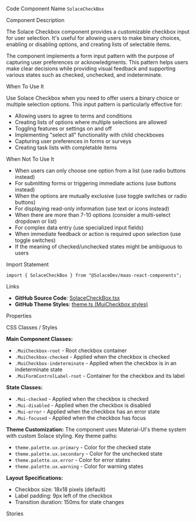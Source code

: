 
<Meta of={SolaceCheckBoxStories} />

<Title>Solace Checkbox</Title>

<Description of={SolaceCheckBoxStories} />

<Subtitle>Code Component Name</Subtitle>
`SolaceCheckBox`

<Subtitle>Component Description</Subtitle>

The Solace Checkbox component provides a customizable checkbox input for user selection. It's useful for allowing users to make binary choices, enabling or disabling options, and creating lists of selectable items.

The component implements a form input pattern with the purpose of capturing user preferences or acknowledgments. This pattern helps users make clear decisions while providing visual feedback and supporting various states such as checked, unchecked, and indeterminate.

<Subtitle>When To Use It</Subtitle>

Use Solace Checkbox when you need to offer users a binary choice or multiple selection options. This input pattern is particularly effective for:

- Allowing users to agree to terms and conditions
- Creating lists of options where multiple selections are allowed
- Toggling features or settings on and off
- Implementing "select all" functionality with child checkboxes
- Capturing user preferences in forms or surveys
- Creating task lists with completable items

<Subtitle>When Not To Use It</Subtitle>

- When users can only choose one option from a list (use radio buttons instead)
- For submitting forms or triggering immediate actions (use buttons instead)
- When the options are mutually exclusive (use toggle switches or radio buttons)
- For displaying read-only information (use text or icons instead)
- When there are more than 7-10 options (consider a multi-select dropdown or list)
- For complex data entry (use specialized input fields)
- When immediate feedback or action is required upon selection (use toggle switches)
- If the meaning of checked/unchecked states might be ambiguous to users

<Subtitle>Import Statement</Subtitle>

```tsx
import { SolaceCheckBox } from "@SolaceDev/maas-react-components";
```

<Subtitle>Links</Subtitle>

- **GitHub Source Code**: [SolaceCheckBox.tsx](https://github.com/SolaceDev/maas-react-components/blob/main/src/components/form/SolaceCheckBox.tsx)
- **GitHub Theme Styles**: <a href="https://github.com/SolaceDev/maas-react-components/blob/main/src/resources/theme.ts#:~:text=MuiCheckbox" target="_blank">theme.ts (MuiCheckbox styles)</a>

<Subtitle>Properties</Subtitle>

<ArgTypes of={SolaceCheckBoxStories} />

<Subtitle>CSS Classes / Styles</Subtitle>

**Main Component Classes:**

- `.MuiCheckbox-root` - Root checkbox container
- `.MuiCheckbox-checked` - Applied when the checkbox is checked
- `.MuiCheckbox-indeterminate` - Applied when the checkbox is in an indeterminate state
- `.MuiFormControlLabel-root` - Container for the checkbox and its label

**State Classes:**

- `.Mui-checked` - Applied when the checkbox is checked
- `.Mui-disabled` - Applied when the checkbox is disabled
- `.Mui-error` - Applied when the checkbox has an error state
- `.Mui-focused` - Applied when the checkbox has focus

**Theme Customization:**
The component uses Material-UI's theme system with custom Solace styling. Key theme paths:

- `theme.palette.ux.primary` - Color for the checked state
- `theme.palette.ux.secondary` - Color for the unchecked state
- `theme.palette.ux.error` - Color for error states
- `theme.palette.ux.warning` - Color for warning states

**Layout Specifications:**

- Checkbox size: 18x18 pixels (default)
- Label padding: 9px left of the checkbox
- Transition duration: 150ms for state changes

<Subtitle>Stories</Subtitle>

<CustomStories />
